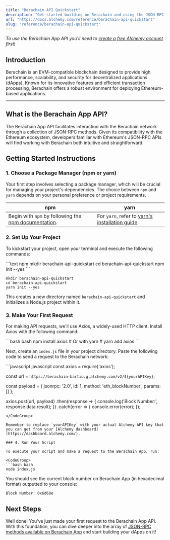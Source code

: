 ```yaml
---
title: "Berachain API Quickstart"
description: "Get started building on Berachain and using the JSON-RPC API"
url: "https://docs.alchemy.com/reference/berachain-api-quickstart"
slug: "reference/berachain-api-quickstart"
---
```


*To use the Berachain App API you'll need to [create a free Alchemy account](https://dashboard.alchemy.com/signup/?utm_source=docs\&utm_medium=website\&utm_campaign=berachain) first!*

## Introduction

Berachain is an EVM-compatible blockchain designed to provide high performance, scalability, and security for decentralized applications (dApps). Known for its innovative features and efficient transaction processing, Berachain offers a robust environment for deploying Ethereum-based applications.

***

## What is the Berachain App API?

The Berachain App API facilitates interaction with the Berachain network through a collection of JSON-RPC methods. Given its compatibility with the Ethereum ecosystem, developers familiar with Ethereum's JSON-RPC APIs will find working with Berachain both intuitive and straightforward.

## Getting Started Instructions

### 1. Choose a Package Manager (npm or yarn)

Your first step involves selecting a package manager, which will be crucial for managing your project's dependencies. The choice between `npm` and `yarn` depends on your personal preference or project requirements.

| npm                                                                                                                       | yarn                                                                                                |
| ------------------------------------------------------------------------------------------------------------------------- | --------------------------------------------------------------------------------------------------- |
| Begin with `npm` by following the [npm documentation](https://docs.npmjs.com/downloading-and-installing-node-js-and-npm). | For `yarn`, refer to [yarn's installation guide](https://classic.yarnpkg.com/lang/en/docs/install). |

### 2. Set Up Your Project

To kickstart your project, open your terminal and execute the following commands:

<CodeGroup>
  ```text npm
  mkdir berachain-api-quickstart
  cd berachain-api-quickstart
  npm init --yes
  ```

  ```text yarn
  mkdir berachain-api-quickstart
  cd berachain-api-quickstart
  yarn init --yes
  ```
</CodeGroup>

This creates a new directory named `berachain-api-quickstart` and initializes a Node.js project within it.

### 3. Make Your First Request

For making API requests, we'll use Axios, a widely-used HTTP client. Install Axios with the following command:

<CodeGroup>
  ```bash bash
  npm install axios
  # Or with yarn
  # yarn add axios
  ```
</CodeGroup>

Next, create an `index.js` file in your project directory. Paste the following code to send a request to the Berachain network:

<CodeGroup>
  ```javascript javascript
  const axios = require('axios');

  const url = `https://berachain-bartio.g.alchemy.com/v2/${yourAPIKey}`;

  const payload = {
    jsonrpc: '2.0',
    id: 1,
    method: 'eth_blockNumber',
    params: []
  };

  axios.post(url, payload)
    .then(response => {
      console.log('Block Number:', response.data.result);
    })
    .catch(error => {
      console.error(error);
    });
  ```
</CodeGroup>

Remember to replace `yourAPIKey` with your actual Alchemy API key that you can get from your [Alchemy dashboard](https://dashboard.alchemy.com/).

### 4. Run Your Script

To execute your script and make a request to the Berachain App, run:

<CodeGroup>
  ```bash bash
  node index.js
  ```
</CodeGroup>

You should see the current block number on Berachain App (in hexadecimal format) outputted to your console:

```shell
Block Number: 0x6d68e
```

## Next Steps

Well done! You've just made your first request to the Berachain App API. With this foundation, you can dive deeper into the array of [JSON-RPC methods available on Berachain App](/reference/berachain-api-endpoints) and start building your dApps on it!
